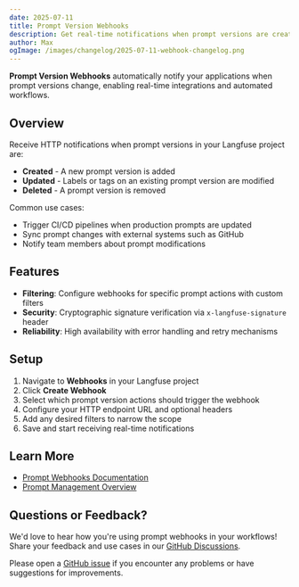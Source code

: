 ```yaml
---
date: 2025-07-11
title: Prompt Version Webhooks
description: Get real-time notifications when prompt versions are created, updated, or deleted with the new webhook feature.
author: Max
ogImage: /images/changelog/2025-07-11-webhook-changelog.png
---
```



<ChangelogHeader />

**Prompt Version Webhooks** automatically notify your applications when prompt versions change, enabling real-time integrations and automated workflows.

## Overview

Receive HTTP notifications when prompt versions in your Langfuse project are:
- **Created** - A new prompt version is added
- **Updated** - Labels or tags on an existing prompt version are modified
- **Deleted** - A prompt version is removed

Common use cases:
- Trigger CI/CD pipelines when production prompts are updated
- Sync prompt changes with external systems such as GitHub
- Notify team members about prompt modifications

## Features

- **Filtering**: Configure webhooks for specific prompt actions with custom filters
- **Security**: Cryptographic signature verification via `x-langfuse-signature` header
- **Reliability**: High availability with error handling and retry mechanisms

## Setup

1. Navigate to **Webhooks** in your Langfuse project
2. Click **Create Webhook**
3. Select which prompt version actions should trigger the webhook
4. Configure your HTTP endpoint URL and optional headers
5. Add any desired filters to narrow the scope
6. Save and start receiving real-time notifications


## Learn More

- [Prompt Webhooks Documentation](/docs/prompts/get-started#webhooks)
- [Prompt Management Overview](/docs/prompts/get-started)

## Questions or Feedback?

We'd love to hear how you're using prompt webhooks in your workflows! Share your feedback and use cases in our [GitHub Discussions](https://github.com/orgs/langfuse/discussions).

Please open a [GitHub issue](/issues) if you encounter any problems or have suggestions for improvements.
